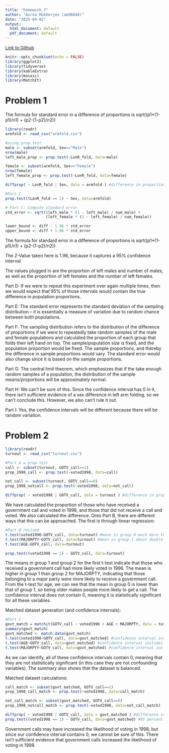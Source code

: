 ```yaml
---
title: "homework_7"
author: "Aurna Mukherjee (am96848)"
date: "2025-04-02"
output:
  html_document: default
  pdf_document: default
---
```


[Link to Github](https://github.com/aurnam18/hw7)

```r
knitr::opts_chunk$set(echo = FALSE)
library(ggplot2)
library(tidyverse)
library(kableExtra)
library(mosaic)
library(MatchIt)
```

# **Problem 1**

The formula for standard error in a difference of proportions is sqrt((p1\*(1-p1)/n1) + (p2-(1-p2)/n2))

```r
library(readr)
armfold <- read_csv("armfold.csv")

#using prop.test
male <- subset(armfold, Sex=="Male")
nrow(male)
left_male_prop <- prop.test(~LonR_fold, data=male)

female <- subset(armfold, Sex=="Female")
nrow(female)
left_female_prop <- prop.test(~LonR_fold, data=female)

diffprop( ~ LonR_fold | Sex, data = armfold ) #difference in proportions

#Part C
prop.test((LonR_fold == 1) ~ Sex, data=armfold)

# Part C: Compute standard error
std_error <- sqrt((left_male * (1 - left_male) / num_male) + 
                  (left_female * (1 - left_female) / num_female))

lower_bound <- diff - 1.96 * std_error
upper_bound <- diff + 1.96 * std_error
```

The formula for standard error in a difference of proportions is sqrt((p1\*(1-p1)/n1) + (p2-(1-p2)/n2))

The Z-Value taken here is 1.96, because it captures a 95% confidence interval

The values plugged in are the proportion of left males and number of males, as well as the proportion of left females and the number of left females.

Part D: If we were to repeat this experiment over again multiple times, then we would expect that 95% of those intervals would contain the true difference in population proportions.

Part E: The standard error represents the standard deviation of the sampling distribution – it is essentially a measure of variation due to random chance between both populations.

Part F: The sampling distribution refers to the distribution of the difference of proportions if we were to repeatedly take random samples of the male and female populations and calculated the proportion of each group that folds their left hand on top. The sample/population size is fixed, and the population proportion would be fixed. The sample proportions, and thereby the difference in sample proportions would vary. The standard error would also change since it is based on the sample proportions.

Part G: The central limit theorem, which emphasizes that if the take enough random samples of a population, the distribution of the sample means/proportions will be approximately normal.

Part H: We can't be sure of this. Since the confidence interval has 0 in it, there isn't sufficient evidence of a sex difference in left arm folding, so we can't conclude this. However, we also can't rule it out.

Part I: Yes, the confidence intervals will be different because there will be random variation.

# **Problem 2**

```r
library(readr)
turnout <- read_csv("turnout.csv")

#Part A w prop.test
call <- subset(turnout, GOTV_call==1)
prop_1998_call <- prop.test(~voted1998, data=call)

not_call <- subset(turnout, GOTV_call==0)
prop_1998_notcall <- prop.test(~voted1998, data=not_call)

diffprop( ~ voted1998 | GOTV_call, data = turnout ) #difference in proportions
```

We have calculated the proportion of those who have received a government call and voted in 1998, and those that did not receive a call and voted. We also calculated the difference. Onto Part B, there are different ways that this can be approached. The first is through linear regression:

```r
#Part B revised
t.test(voted1996~GOTV_call, data=turnout) #mean in group 0 much more than mean in group 1, and confidence interval does not contain 0
t.test(MAJORPTY~GOTV_call, data=turnout) #mean in group 1 about double mean in group 1, and confidence interval does not contain 0
t.test(AGE~GOTV_call, data=turnout)

prop.test((voted1998 == 1) ~ GOTV_call, data=turnout) 
```

The means in group 1 and group 2 for the first t-test indicate that those who received a government call had more likely voted in 1996. The mean is higher in group 1 than group 2 for MAJORPTY, indicating that those belonging to a major party were more likely to receive a government call. From the t-test for age, we can see that the mean in group 0 is lower than that of group 1, so being older makes people more likely to get a call. The confidence interval does not contain 0, meaning it is statistically significant for all these variables.

Matched dataset generation (and confidence intervals):

```r
#Part C
govt_match = matchit(GOTV_call ~ voted1996 + AGE + MAJORPTY, data = turnout, ratio=5)
summary(govt_match)
govt_matched <- match.data(govt_match)
t.test(voted1996~GOTV_call, data=govt_matched) #confidence interval includes 0, not statistically significant
t.test(AGE~GOTV_call, data=govt_matched) #confidence interval includes 0, not statistically significant
t.test(MAJORPTY~GOTV_call, data=govt_matched) #confidence interval includes 0, not statistically significant
```

As we can identify, all of these confidence intervals contain 0, meaning that they are not statistically significant (in this case they are not confounding variables). The summary also shows that the dataset is balanced.

Matched dataset calculations:

```r
call_match <- subset(govt_matched, GOTV_call==1)
prop_1998_call_match <- prop.test(~voted1998, data=call_match)

not_call_match <- subset(govt_matched, GOTV_call==0)
prop_1998_notcall_match <- prop.test(~voted1998, data=not_call_match)

diffprop( ~ voted1998 | GOTV_call, data = govt_matched ) #difference in proportions
prop.test((voted1998 == 1) ~ GOTV_call, data=govt_matched) #95 percent confidence interval does not contain 0 so not statistically significant
```

Government calls may have increased the likelihood of voting in 1998, but since our confidence interval contains 0, we cannot be sure of this. There isn't sufficient evidence that government calls increased the likelihood of voting in 1998.
